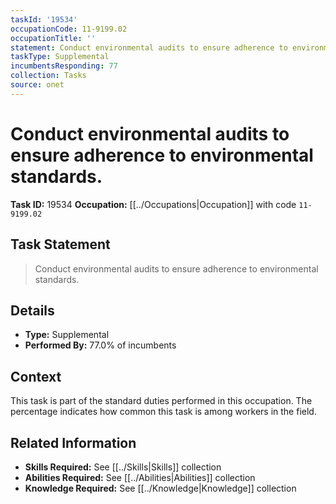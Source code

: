 ```yaml
---
taskId: '19534'
occupationCode: 11-9199.02
occupationTitle: ''
statement: Conduct environmental audits to ensure adherence to environmental standards.
taskType: Supplemental
incumbentsResponding: 77
collection: Tasks
source: onet
---
```

# Conduct environmental audits to ensure adherence to environmental standards.

**Task ID:** 19534
**Occupation:** [[../Occupations|Occupation]] with code `11-9199.02`

## Task Statement

> Conduct environmental audits to ensure adherence to environmental standards.

## Details

- **Type:** Supplemental
- **Performed By:** 77.0% of incumbents

## Context

This task is part of the standard duties performed in this occupation. The percentage indicates how common this task is among workers in the field.

## Related Information

- **Skills Required:** See [[../Skills|Skills]] collection
- **Abilities Required:** See [[../Abilities|Abilities]] collection
- **Knowledge Required:** See [[../Knowledge|Knowledge]] collection
